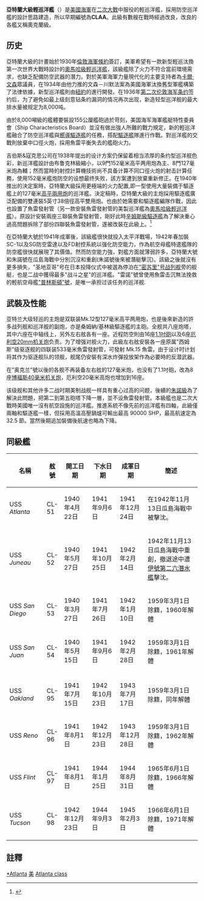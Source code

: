 {{noteTA
|G1=Military
|G2=Shipname
|G3=Aero
|G4=地名
}}
{{軍艦模板
|名稱= 亞特蘭大級[[File:US_Naval_Jack.svg|30px]]<br /><small>Atlanta class</small>
|圖片= [[File:USS_Atlanta_(CL-51).jpg|300px]]
|照片說明=1941年的亞特蘭大號輕巡洋艦 
|圖片2= 
|照片說明2= 
|艦種=輕巡洋艦
|艦名=
|擁有國={{USA}}
|艦級=亞特蘭大級
|代號=
|前型=[[布鲁克林级轻巡洋舰|布魯克林級]] 
|次型=[[克里夫蘭級輕巡洋艦|克里夫蘭級]]
|同型=奧克蘭級輕巡洋艦
|數量=8 
|製造=
|下訂=
|造價=2320萬美元  
|動工=1940-1942 
|下水=1942-1944 
|服役=1941-1956 
|退役= 
|結局= 
|除籍= 
|狀態=
|綽號=
|榮譽=
|排水= 
|標準= 6,000噸
|空載= 
|滿載= 7,400噸
|長度= 164.9米
|闊度= 16.1米
|型寬= 
|型深= 
|吃水= 6.25米
|燃料=1,360噸重油
|鍋爐=4部Babcock & Wilcox式單煙道重油鍋爐，工作壓力655PSI
|引擎=2具西屋全齒輪傳動式蒸汽渦輪引擎，雙軸推進
|出力= 75,000匹軸馬力
|極速= 32.5節
|續航= 8,500海浬（15節）<br>3,475海浬（25節）
|發電機= 
|電力輸出= 
|乘員= 673人（35名軍官、638名士兵）
|飛行=
|艦載機=  
|裝備='''設計初'''<br>8座[[Mk12_5吋38倍徑砲|Mk12 5吋38倍徑砲]]<BR>16挺[[28毫米75倍徑高射機炮|28毫米75倍徑高射機炮]]<br>6挺20公厘防空機炮<br>2具四連裝533公厘魚雷發射管<br>'''戰爭中期'''<br>6座Mk29 Mod0雙連裝五吋艦炮<BR>8門[[波佛斯40公釐高射砲|波佛斯40公釐高射砲]]<br>16挺20公厘防空機炮<br>2具四連裝533公厘魚雷發射管<br>'''戰爭末期'''<br>6座Mk29 Mod0雙連裝五吋艦炮<BR>36門[[波佛斯40公釐高射砲|波佛斯40公釐高射砲]]<br>16挺20公厘防空機炮
|裝甲= 水線裝甲帶28-95公厘<br>甲板穹甲帶32公厘<br>指揮塔64公厘<br>砲塔32公厘<br>彈藥庫32公厘 
|射控裝置=
|偵搜設備=
|電子設備=
|電戰系統=
|其它=
}}
'''亞特蘭大級輕巡洋艦'''（{{lang-en|''Atlanta''-class cruiser}}）是[[美國海軍|美國海軍]]在[[二次大戰|二次大戰]]中服役的輕巡洋艦，採用防空巡洋艦的設計思路建造，所以早期編號為'''CLAA'''。此級有數艘在戰時經過改良，改良的各艦又稱奧克蘭級。

== 历史 ==
亞特蘭大級的計畫始於1930年[[倫敦海軍條約|倫敦海軍條約]]簽訂，美軍希望有一款新型輕巡汰換第一次世界大戰時設計的[[奧馬哈級輕巡洋艦|奧馬哈級輕巡洋艦]]，該級艦除了火力不符合當前環境需求，也缺乏配備防空武器的潛力。對於美軍海軍力量現代化的主要支持者為[[卡爾·文森|卡爾·文森]]眾議員，在1934年由他力推的文森－川默法案為美國海軍汰換舊型軍艦構築了法律依據，新型巡洋艦則由[[紐約|紐約]]的{{link-en|吉伯斯與寇克思設計公司|Gibbs & Cox}}進行開發。在1936年[[第二次伦敦海军条约|第二次伦敦海军条约]]签约后，为了避免如最上级刻意钻条约漏洞的情况再次出现，新造轻型巡洋舰的最大排水量被规定为8,000吨。

由於8,000噸級的艦體要裝設155公厘艦砲過於苛刻，美国海军海軍艦艇特性委員會（Ship Characteristics Board）並沒有做出強人所難的戰力規定，新的輕巡洋艦融合了防空巡洋艦與[[嚮導驅逐艦|嚮導驅逐艦]]的任務，搭配[[驅逐艦|驅逐艦]]隊進行作戰。對巡洋艦的交戰則放棄中口徑火炮，採用魚雷平衡失去的艦砲火力。

吉伯斯&寇克思公司在1938年提出的设计方案仍保留着相当浓厚的条约型巡洋舰色彩，新巡洋艦設計由布鲁克林級縮小，以9門152毫米高平两用炮為主、8門127毫米炮為輔；然而當時的射控計算機技術尚不具备计算不同口徑火炮的射击計算任務，使用152毫米艦炮防空的设想最终失败，該方案遭到放棄重新修正。在1940年推出的決定案時，亞特蘭大級採用更極端的火力配置,即一型使用大量裝備于驅逐艦上的127毫米[[高平兩用炮|高平兩用炮]]的巡洋艦。決定稿時，亞特蘭大級的主炮採用驅逐艦廣泛配備的雙連裝5英寸38倍徑高平雙用炮。也由於她需要和驅逐艦編隊作戰，因此也設置了魚雷發射管（另一款安裝魚雷發射管的美製巡洋艦為[[奧馬哈級輕巡洋艦|奧馬哈級輕巡洋艦]]）。原設計安裝兩座三聯裝魚雷發射管，剛好此時[[辛姆斯級驅逐艦|辛姆斯級驅逐艦]]為了解決重心過高問題拆除了部份四聯裝魚雷發射管，遂被改裝在此級上。<ref>{{Cite web |url=http://www.cl54.com/ship.htm |title=USS San Juan CL-54 Specification |language=en |access-date=2015-01-09 |archive-url=https://web.archive.org/web/20150109212150/http://www.cl54.com/ship.htm |archive-date=2015-01-09 |dead-url=yes }}</ref>

在亞特蘭大號於1941年成軍後，該級艦很快就投入太平洋戰場，1942年春加裝SC-1以及SG防空雷達以及FD射控系統以强化防空能力，作為航空母艦特遣艦隊的防空艦很快就展現了其價值。然而防空能力強，對艦方面就薄弱許多，亞特蘭大號和朱諾號在瓜島海戰中分別沉沒和重創(朱諾號後來被潛艇擊沉)。該級之後就沒有更多損失，"圣地亚哥"号在日本投降仪式中被選為停泊在[[:衣阿华级战列舰|"密苏里"号战列舰]]旁的舰艇，也是二战中獲得最多"战斗之星"的巡洋艦。"雷諾"號曾使用魚雷击沉無法挽救的輕航空母艦[[普林斯頓號航空母艦|"普林斯頓"號]]，是唯一承担过该任务的巡洋舰.

== 武裝及性能 ==

亚特兰大级轻巡的主炮是双联装Mk.12型127毫米高平两用炮，也是後來新造的許多战列舰和巡洋舰的副炮，亦是桑姆納/基林級驅逐艦的主砲。全舰共八座炮塔，其中六座在中轴线上，另外左右舷各有一座。近程防空則由16座[[28毫米75倍径高射机炮|1.1吋砲]]以及6座[[厄利孔20毫米機炮|厄利空20mm机关炮]]负责。为了增强对舰火力，此級左右舷安裝各一座原属"西姆斯"级驱逐舰的四联装533毫米魚雷發射管，可發射 Mk.15 魚雷。由于设计时计划将其作为驱逐舰队的领舰，舰尾仍安裝有深水炸彈投放架作為必要時的反潜武器。

在"奥克兰"號以後的各舰不再装备左右舷的127毫米炮，也没有了1.1吋砲，改為8座[[波佛斯40公釐高射砲|博福斯40毫米机关炮]]，厄利空20毫米高炮也增加到16座。

该级舰和其他许多二战时期美制战舰一样具有重心过高的问题，後續的[[朱諾級輕巡洋艦|朱諾級]]為了解決此問題，把第二到第五砲塔下降一層，並不设魚雷發射管。本級艦也是二次大戰時美國唯一沒有航空設施的巡洋艦。推進系統不像先前的巡洋艦有四軸，此級僅兩軸和驅逐艦一樣，但採用高溫高壓鍋爐可輸出最高 90000 SHP，最高航速定為 32.5 節。當然後期追加裝備後航速也略為下降。

== 同級艦 ==

{| class="wikitable"
|-
!width=20%| 名稱 !! 舷號 !!width=15%| 開工日期 !!width=15%| 下水日期 !!width=15%| 成軍日期 !!width=30%| 簡述
|-
|{{link-en|阿特蘭大號輕巡洋艦|USS Atlanta (CL-51)|阿特蘭大號}} USS ''Atlanta''|| CL-51 || 1940年4月22日 || 1941年9月6日 || 1941年12月24日 || 在1942年11月13日瓜島海戰中被擊沈。
|-
|{{link-en|朱諾號輕巡洋艦|USS Juneau (CL-52)|朱諾號}} USS ''Juneau''|| CL-52 || 1940年5月27日 || 1941年10月25日 || 1942年2月14日 || 1942年11月13日瓜島海戰中重創，撤退途中遭[[伊号第二六潜水舰|伊號第二六潛水艦]]擊沈。
|-
|{{link-en|聖地牙哥號輕巡洋艦|USS San Diego (CL-53)|聖地牙哥號}} USS ''San Diego'' || CL-53 || 1940年3月27日 || 1941年7月26日 || 1942年1月10日 || 1959年3月1日除籍，1960年解體
|-
|{{link-en|聖胡安號輕巡洋艦|USS San Juan (CL-54)|聖胡安號}} USS ''San Juan''|| CL-54 || 1940年5月15日 || 1941年9月6日 || 1942年2月28日 || 1959年3月1日除籍，1961年解體
|-
! 
|-
|{{link-en|奧克蘭號輕巡洋艦|USS Oakland (CL-95)|奧克蘭號}} USS ''Oakland'' || CL-95 || 1941年7月15日 || 1942年10月23日 || 1943年7月17日 || 1959年3月1日除籍，同年解體
|-
|{{link-en|雷諾號輕巡洋艦|USS Reno (CL-96)|雷諾號}} USS ''Reno''|| CL-96 || 1941年8月1日 || 1942年12月23日 || 1943年12月28日 || 1959年3月1日除籍，1962年解體
|-
|{{link-en|弗林特號輕巡洋艦|USS Flint (CL-97)|弗林特號}} USS ''Flint''|| CL-97 || 1941年8月1日 || 1944年1月25日 || 1944年8月31日 || 1965年6月1日除籍，1966年解體
|-
|{{link-en|圖森號輕巡洋艦|USS Tucson (CL-98)|圖森號}} USS ''Tucson''|| CL-98 || 1942年12月23日 || 1944年9月3日 || 1945年2月3日 || 1966年6月1日除籍，1971年解體
|}

==註釋 ==
{{reflist|2}}

{{WWIIUSShips}}
{{美國海軍輕巡洋艦}}
[[Category:美國巡洋艦|*Atlanta]]
[[Category:轻巡洋舰|美]]
[[Category:美國海軍軍艦艦級|Atlanta class]]